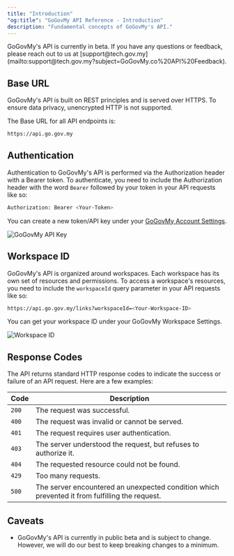 ```yaml
---
title: "Introduction"
"og:title": "GoGovMy API Reference - Introduction"
description: "Fundamental concepts of GoGovMy's API."
---
```


<Info>
  GoGovMy's API is currently in beta. If you have any questions or feedback,
  please reach out to us at
  [support@tech.gov.my](mailto:support@tech.gov.my?subject=GoGovMy.co%20API%20Feedback).
</Info>

## Base URL

GoGovMy's API is built on REST principles and is served over HTTPS. To ensure data privacy, unencrypted HTTP is not supported.

The Base URL for all API endpoints is:

```bash Terminal
https://api.go.gov.my
```

## Authentication

Authentication to GoGovMy's API is performed via the Authorization header with a Bearer token. To authenticate, you need to include the Authorization header with the word `Bearer` followed by your token in your API requests like so:

```bash Terminal
Authorization: Bearer <Your-Token>
```

You can create a new token/API key under your [GoGovMy Account Settings](https://app.go.gov.my/settings/tokens).

<Frame>
  <img src="/images/dub-api-key.png" alt="GoGovMy API Key" />
</Frame>

## Workspace ID

GoGovMy's API is organized around workspaces. Each workspace has its own set of resources and permissions. To access a workspace's resources, you need to include the `workspaceId` query parameter in your API requests like so:

```bash Terminal
https://api.go.gov.my/links?workspaceId=<Your-Workspace-ID>
```

You can get your workspace ID under your GoGovMy Workspace Settings.

<Frame>
  <img src="/images/dub-workspace-id.png" alt="Workspace ID" />
</Frame>

## Response Codes

The API returns standard HTTP response codes to indicate the success or failure of an API request. Here are a few examples:

| Code  | Description                                                                                    |
| ----- | ---------------------------------------------------------------------------------------------- |
| `200` | The request was successful.                                                                    |
| `400` | The request was invalid or cannot be served.                                                   |
| `401` | The request requires user authentication.                                                      |
| `403` | The server understood the request, but refuses to authorize it.                                |
| `404` | The requested resource could not be found.                                                     |
| `429` | Too many requests.                                                                             |
| `500` | The server encountered an unexpected condition which prevented it from fulfilling the request. |

## Caveats

- GoGovMy's API is currently in public beta and is subject to change. However, we will do our best to keep breaking changes to a minimum.
